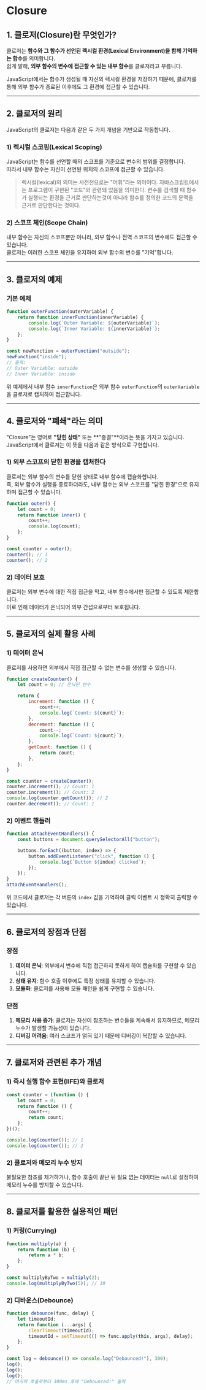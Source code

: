 # Closure

## **1. 클로저(Closure)란 무엇인가?**

클로저는 **함수와 그 함수가 선언된 렉시컬 환경(Lexical Environment)을 함께 기억하는 함수**를 의미합니다.  
쉽게 말해, **외부 함수의 변수에 접근할 수 있는 내부 함수**를 클로저라고 부릅니다.

JavaScript에서는 함수가 생성될 때 자신의 렉시컬 환경을 저장하기 때문에, 클로저를 통해 외부 함수가 종료된 이후에도 그 환경에 접근할 수 있습니다.

---

## **2. 클로저의 원리**

JavaScript의 클로저는 다음과 같은 두 가지 개념을 기반으로 작동합니다.

### **1) 렉시컬 스코핑(Lexical Scoping)**

JavaScript는 함수를 선언할 때의 스코프를 기준으로 변수의 범위를 결정합니다.  
따라서 내부 함수는 자신이 선언된 위치의 스코프에 접근할 수 있습니다.

> 렉시컬(lexical)의 의미는 사전전으로는 "어휘"라는 의미이다. 자바스크립트에서는 프로그램이 구현된 "코드"와 관련돼 있음을 의미한다.
변수를 검색할 때 함수가 실행되는 환경을 근거로 판단하는것이 아니라 함수를 정의한 코드의 문맥을 근거로 판단한다는 것이다.

### **2) 스코프 체인(Scope Chain)**

내부 함수는 자신의 스코프뿐만 아니라, 외부 함수나 전역 스코프의 변수에도 접근할 수 있습니다.  
클로저는 이러한 스코프 체인을 유지하여 외부 함수의 변수를 "기억"합니다.

---

## **3. 클로저의 예제**

### **기본 예제**
```javascript
function outerFunction(outerVariable) {
    return function innerFunction(innerVariable) {
        console.log(`Outer Variable: ${outerVariable}`);
        console.log(`Inner Variable: ${innerVariable}`);
    };
}

const newFunction = outerFunction("outside");
newFunction("inside");
// 출력:
// Outer Variable: outside
// Inner Variable: inside
```
위 예제에서 내부 함수 `innerFunction`은 외부 함수 `outerFunction`의 `outerVariable`을 클로저로 캡처하여 접근합니다.

---

## **4. 클로저와 "폐쇄"라는 의미**

"Closure"는 영어로 **"닫힌 상태"** 또는 **"종결"**이라는 뜻을 가지고 있습니다.  
JavaScript에서 클로저는 이 뜻을 다음과 같은 방식으로 구현합니다.

### **1) 외부 스코프의 닫힌 환경을 캡처한다**

클로저는 외부 함수의 변수를 닫힌 상태로 내부 함수에 캡슐화합니다.  
즉, 외부 함수가 실행을 종료하더라도, 내부 함수는 외부 스코프를 "닫힌 환경"으로 유지하며 접근할 수 있습니다.

```javascript
function outer() {
    let count = 0;
    return function inner() {
        count++;
        console.log(count);
    };
}

const counter = outer();
counter(); // 1
counter(); // 2
```

### **2) 데이터 보호**

클로저는 외부 변수에 대한 직접 접근을 막고, 내부 함수에서만 접근할 수 있도록 제한합니다.  
이로 인해 데이터가 은닉되어 외부 간섭으로부터 보호됩니다.

---

## **5. 클로저의 실제 활용 사례**

### **1) 데이터 은닉**
클로저를 사용하면 외부에서 직접 접근할 수 없는 변수를 생성할 수 있습니다.

```javascript
function createCounter() {
    let count = 0; // 은닉된 변수

    return {
        increment: function () {
            count++;
            console.log(`Count: ${count}`);
        },
        decrement: function () {
            count--;
            console.log(`Count: ${count}`);
        },
        getCount: function () {
            return count;
        },
    };
}

const counter = createCounter();
counter.increment(); // Count: 1
counter.increment(); // Count: 2
console.log(counter.getCount()); // 2
counter.decrement(); // Count: 1
```

### **2) 이벤트 핸들러**

```javascript
function attachEventHandlers() {
    const buttons = document.querySelectorAll("button");

    buttons.forEach((button, index) => {
        button.addEventListener("click", function () {
            console.log(`Button ${index} clicked`);
        });
    });
}
attachEventHandlers();
```

위 코드에서 클로저는 각 버튼의 `index` 값을 기억하여 클릭 이벤트 시 정확히 출력할 수 있습니다.

---

## **6. 클로저의 장점과 단점**

### **장점**
1. **데이터 은닉**: 외부에서 변수에 직접 접근하지 못하게 하여 캡슐화를 구현할 수 있습니다.
2. **상태 유지**: 함수 호출 이후에도 특정 상태를 유지할 수 있습니다.
3. **모듈화**: 클로저를 사용해 모듈 패턴을 쉽게 구현할 수 있습니다.

### **단점**
1. **메모리 사용 증가**: 클로저는 자신이 참조하는 변수들을 계속해서 유지하므로, 메모리 누수가 발생할 가능성이 있습니다.
2. **디버깅 어려움**: 여러 스코프가 얽혀 있기 때문에 디버깅이 복잡할 수 있습니다.

---

## **7. 클로저와 관련된 추가 개념**

### **1) 즉시 실행 함수 표현(IIFE)와 클로저**

```javascript
const counter = (function () {
    let count = 0;
    return function () {
        count++;
        return count;
    };
})();

console.log(counter()); // 1
console.log(counter()); // 2
```

### **2) 클로저와 메모리 누수 방지**

불필요한 참조를 제거하거나, 함수 호출이 끝난 뒤 필요 없는 데이터는 `null`로 설정하여 메모리 누수를 방지할 수 있습니다.

---

## **8. 클로저를 활용한 실용적인 패턴**

### **1) 커링(Currying)**
```javascript
function multiply(a) {
    return function (b) {
        return a * b;
    };
}

const multiplyByTwo = multiply(2);
console.log(multiplyByTwo(5)); // 10
```

### **2) 디바운스(Debounce)**
```javascript
function debounce(func, delay) {
    let timeoutId;
    return function (...args) {
        clearTimeout(timeoutId);
        timeoutId = setTimeout(() => func.apply(this, args), delay);
    };
}

const log = debounce(() => console.log("Debounced!"), 300);
log();
log();
log();
// 마지막 호출로부터 300ms 후에 "Debounced!" 출력
```
